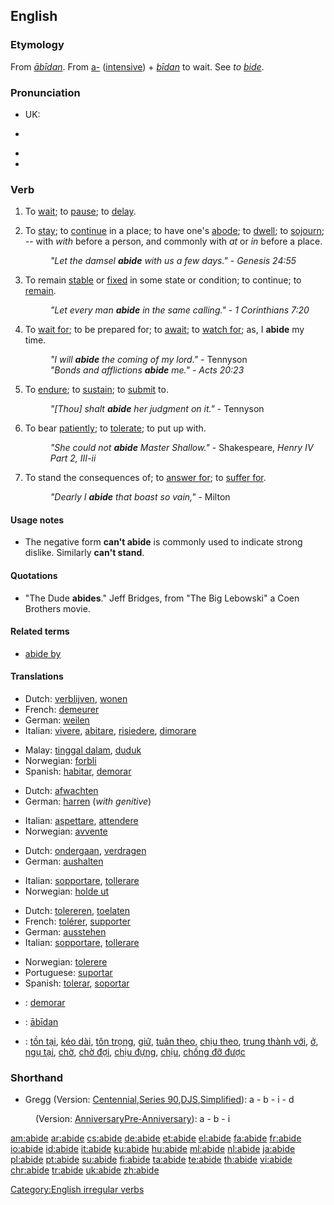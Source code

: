 ==English==

===Etymology===
From {{etyl|ang}} ''[[abidan|ābīdan]]''. From [[a-]] ([[intensive]]) + ''[[bīdan]]'' to wait. See ''to [[bide]]''.

===Pronunciation===
* UK: {{IPA|/əˈbaɪd/}}
* {{a|US}} {{IPA|/əˈbɑjd/}}
* {{audio|en-us-abide.ogg|Audio (US)}}
* {{rhymes|aɪd}}

===Verb===
{{en-verb|abides|abiding|'''[[abode]]''' ''or'' '''[[abided]]'''|'''[[abode]]''', '''[[abided]]''', ''or (rare)'', '''[[abidden]]'''}}

# {{context|intransitive|obsolete}} To [[wait]]; to [[pause]]; to [[delay]].
# {{intransitive}} To [[stay]]; to [[continue]] in a place; to have one's [[abode]]; to [[dwell]]; to [[sojourn]]; -- with ''with'' before a person, and commonly with ''at'' or ''in'' before a place.
#: ''"Let the damsel '''abide''' with us a few days."'' - ''Genesis 24:55''
# {{intransitive}} To remain [[stable]] or [[fixed]] in some state or condition; to continue; to [[remain]].
#: ''"Let every man '''abide''' in the same calling."'' - ''1 Corinthians 7:20''
# {{context|transitive|obsolete with a ''personal'' object}} To [[wait for]]; to be prepared for; to [[await]]; to [[watch for]]; as, I '''abide''' my time.
#: ''"I will '''abide''' the coming of my lord."'' - Tennyson
#: ''"Bonds and afflictions '''abide''' me."'' - ''Acts 20:23''
# {{transitive}} To [[endure]]; to [[sustain]]; to [[submit]] to.
#: ''"[Thou] shalt '''abide''' her judgment on it."'' - Tennyson
# {{transitive}} To bear [[patiently]]; to [[tolerate]]; to put up with.
#: ''"She could not '''abide''' Master Shallow."'' - Shakespeare, ''Henry IV Part 2, III-ii''
# {{context|transitive|confused with ''[[aby]]'' "to pay for"}} To stand the consequences of; to [[answer for]]; to [[suffer for]].
#: ''"Dearly I '''abide''' that boast so vain,"'' - Milton

====Usage notes====
* The negative form '''can't abide''' is commonly used to indicate strong dislike. Similarly '''can't stand'''.

====Quotations====
* "The Dude '''abides'''." Jeff Bridges, from "The Big Lebowski" a Coen Brothers movie.

====Related terms====
* [[abide by]]

====Translations====
{{trans-top|to dwell}}
* Dutch: [[verblijven]], [[wonen]]
* French: [[demeurer]]
* German: [[weilen]]
* Italian: [[vivere]], [[abitare]], [[risiedere]], [[dimorare]]
{{trans-mid}}
* Malay: [[tinggal dalam]], [[duduk]]
* Norwegian: [[forbli]]
* Spanish: [[habitar]], [[demorar]]
{{trans-bottom}}

{{trans-top|to await}}
* Dutch: [[afwachten]]
* German: [[harren]] (''with genitive'')
{{trans-mid}}
* Italian: [[aspettare]], [[attendere]]
* Norwegian: [[avvente]]
{{trans-bottom}}

{{trans-top|to endure}}
* Dutch: [[ondergaan]], [[verdragen]]
* German: [[aushalten]]
{{trans-mid}}
* Italian: [[sopportare]], [[tollerare]]
* Norwegian: [[holde ut]]
{{trans-bottom}}

{{trans-top|to tolerate}}
* Dutch: [[tolereren]], [[toelaten]]
* French: [[tolérer]], [[supporter]]
* German: [[ausstehen]]
* Italian: [[sopportare]], [[tollerare]]
{{trans-mid}}
* Norwegian: [[tolerere]]
* Portuguese: [[suportar]]
* Spanish: [[tolerar]], [[soportar]]
{{trans-bottom}}

{{checktrans-top}}
* {{ttbc|Interlingua}}: [[demorar]]
* {{ttbc|Old English}}: [[abidan|ābīdan]]
* {{ttbc|Vietnamese}}: [[tồn tại]], [[kéo dài]], [[tôn trọng]], [[giữ]], [[tuân theo]], [[chịu theo]], [[trung thành với]], [[ở]], [[ngụ tại]], [[chờ]], [[chờ đợi]], [[chịu đựng]], [[chịu]], [[chống đỡ được]]
{{trans-bottom}}

===Shorthand===
* Gregg (Version: [http://en.wikipedia.org/wiki/Gregg_Shorthand#Centennial_Gregg_Shorthand Centennial],[http://en.wikipedia.org/wiki/Gregg_Shorthand#Series_90_Gregg_Shorthand Series 90],[http://en.wikipedia.org/wiki/Gregg_Shorthand#Diamond_Jubilee_Gregg_Shorthand DJS],[http://en.wikipedia.org/wiki/Gregg_Shorthand#Simplified_Gregg_Shorthand Simplified]): a - b - i - d
: (Version: [http://en.wikipedia.org/wiki/Gregg_Shorthand#Anniversary_Gregg_Shorthand Anniversary][http://en.wikipedia.org/wiki/Gregg_Shorthand#Pre_Anniversary_Gregg_Shorthand Pre-Anniversary]): a - b - i

[[Category:English irregular verbs]]

[[am:abide]]
[[ar:abide]]
[[cs:abide]]
[[de:abide]]
[[et:abide]]
[[el:abide]]
[[fa:abide]]
[[fr:abide]]
[[io:abide]]
[[id:abide]]
[[it:abide]]
[[ku:abide]]
[[hu:abide]]
[[ml:abide]]
[[nl:abide]]
[[ja:abide]]
[[pl:abide]]
[[pt:abide]]
[[su:abide]]
[[fi:abide]]
[[ta:abide]]
[[te:abide]]
[[th:abide]]
[[vi:abide]]
[[chr:abide]]
[[tr:abide]]
[[uk:abide]]
[[zh:abide]]